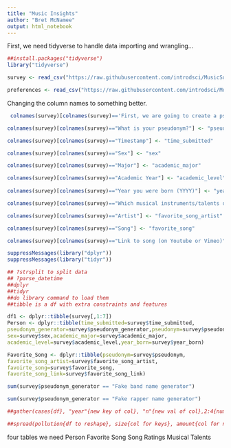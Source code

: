 ```yaml
---
title: "Music Insights"
author: "Bret McNamee"
output: html_notebook
---
```


First, we need tidyverse to handle data importing and wrangling...

```r
##install.packages("tidyverse")
library("tidyverse")

survey <- read_csv("https://raw.githubusercontent.com/introdsci/MusicSurvey/master/music-survey.csv")

preferences <- read_csv("https://raw.githubusercontent.com/introdsci/MusicSurvey/master/preferences-survey.csv")
```
Changing the column names to something better.

```r

 colnames(survey)[colnames(survey)=='First, we are going to create a pseudonym for you to keep this survey anonymous (more or less). Which pseudonym generator would you prefer?'] <- "pseudonym_generator"

colnames(survey)[colnames(survey)=="What is your pseudonym?"] <- "pseudonym"

colnames(survey)[colnames(survey)=="Timestamp"] <- "time_submitted"

colnames(survey)[colnames(survey)=="Sex"] <- "sex"

colnames(survey)[colnames(survey)=="Major"] <- "academic_major"

colnames(survey)[colnames(survey)=="Academic Year"] <- "academic_level"
  
colnames(survey)[colnames(survey)=="Year you were born (YYYY)"] <- "year_born"

colnames(survey)[colnames(survey)=="Which musical instruments/talents do you play? (Select all that apply)"] <- "instrument_list"

colnames(survey)[colnames(survey)=="Artist"] <- "favorite_song_artist"

colnames(survey)[colnames(survey)=="Song"] <- "favorite_song"

colnames(survey)[colnames(survey)=="Link to song (on Youtube or Vimeo)"] <- "favorite_song_link"

suppressMessages(library("dplyr"))
suppressMessages(library("tidyr"))

## ?strsplit to split data
## ?parse_datetime
##dplyr
##tidyr
##do library command to load them
##tibble is a df with extra constraints and features

df1 <- dplyr::tibble(survey[,1:7])
Person <- dplyr::tibble(time_submitted=survey$time_submitted,
pseudonym_generator=survey$pseudonym_generator,pseudonym=survey$pseudonym,
sex=survey$sex,academic_major=survey$academic_major,
academic_level=survey$academic_level,year_born=survey$year_born)

Favorite_Song <- dplyr::tibble(pseudonym=survey$pseudonym,
favorite_song_artist=survey$favorite_song_artist,
favoirte_song=survey$favorite_song,
favorite_song_link=survey$favorite_song_link)

sum(survey$pseudonym_generator == "Fake band name generator")

sum(survey$pseudonym_generator == "Fake rapper name generator")

##gather(cases{df}, "year"{new key of col}, "n"{new val of col},2:4{numeric vals of columns to collapse})

##spread(pollution{df to reshape}, size{col for keys}, amount{col for new values})


```

four tables we need
Person 
Favorite Song
Song Ratings
Musical Talents